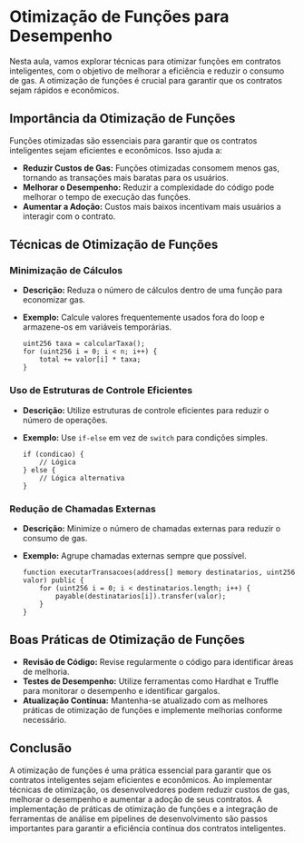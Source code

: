 # Otimização de Funções para Desempenho

Nesta aula, vamos explorar técnicas para otimizar funções em contratos inteligentes, com o objetivo de melhorar a eficiência e reduzir o consumo de gas. A otimização de funções é crucial para garantir que os contratos sejam rápidos e econômicos.

## Importância da Otimização de Funções

Funções otimizadas são essenciais para garantir que os contratos inteligentes sejam eficientes e econômicos. Isso ajuda a:

- **Reduzir Custos de Gas:** Funções otimizadas consomem menos gas, tornando as transações mais baratas para os usuários.
- **Melhorar o Desempenho:** Reduzir a complexidade do código pode melhorar o tempo de execução das funções.
- **Aumentar a Adoção:** Custos mais baixos incentivam mais usuários a interagir com o contrato.

## Técnicas de Otimização de Funções

### Minimização de Cálculos

- **Descrição:** Reduza o número de cálculos dentro de uma função para economizar gas.
- **Exemplo:** Calcule valores frequentemente usados fora do loop e armazene-os em variáveis temporárias.

  ```solidity
  uint256 taxa = calcularTaxa();
  for (uint256 i = 0; i < n; i++) {
      total += valor[i] * taxa;
  }
  ```

### Uso de Estruturas de Controle Eficientes

- **Descrição:** Utilize estruturas de controle eficientes para reduzir o número de operações.
- **Exemplo:** Use `if-else` em vez de `switch` para condições simples.

  ```solidity
  if (condicao) {
      // Lógica
  } else {
      // Lógica alternativa
  }
  ```

### Redução de Chamadas Externas

- **Descrição:** Minimize o número de chamadas externas para reduzir o consumo de gas.
- **Exemplo:** Agrupe chamadas externas sempre que possível.

  ```solidity
  function executarTransacoes(address[] memory destinatarios, uint256 valor) public {
      for (uint256 i = 0; i < destinatarios.length; i++) {
          payable(destinatarios[i]).transfer(valor);
      }
  }
  ```

## Boas Práticas de Otimização de Funções

- **Revisão de Código:** Revise regularmente o código para identificar áreas de melhoria.
- **Testes de Desempenho:** Utilize ferramentas como Hardhat e Truffle para monitorar o desempenho e identificar gargalos.
- **Atualização Contínua:** Mantenha-se atualizado com as melhores práticas de otimização de funções e implemente melhorias conforme necessário.

## Conclusão

A otimização de funções é uma prática essencial para garantir que os contratos inteligentes sejam eficientes e econômicos. Ao implementar técnicas de otimização, os desenvolvedores podem reduzir custos de gas, melhorar o desempenho e aumentar a adoção de seus contratos. A implementação de práticas de otimização de funções e a integração de ferramentas de análise em pipelines de desenvolvimento são passos importantes para garantir a eficiência contínua dos contratos inteligentes.
